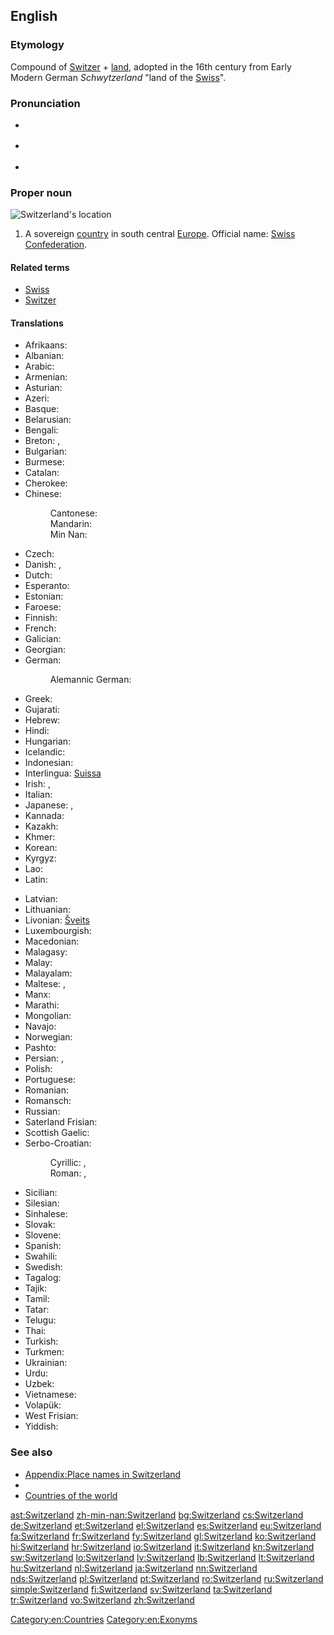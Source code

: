==English==

===Etymology===
Compound of [[Switzer]] + [[land]], adopted in the 16th century from Early Modern German ''Schwytzerland''  "land of the [[Swiss]]".

{{wikipedia}}

===Pronunciation===
* {{a|UK}} {{IPA|/ˈswɪt.səl.ənd/}}
* {{a|US}} {{IPA|/ˈswɪt.sɚ.lənd/}}
* {{audio|en-us-Switzerland.ogg|Audio (US)}}

===Proper noun===
[[Image:LocationSwitzerland.svg|thumb|Switzerland's location]]
{{en-proper noun}}

# A sovereign [[country]] in south central [[Europe]]. Official name: [[Swiss Confederation]].

====Related terms====
* [[Swiss]]
* [[Switzer]]

====Translations====
{{trans-top|sovereign country}}
* Afrikaans: {{t-|af|Switserland|xs=Afrikaans}}
* Albanian: {{t+|sq|Zvicra|f}}
* Arabic: {{t-|ar|سويسرا|f|tr=suwísra}}
* Armenian: {{t-|hy|Շվեյցարիա|tr=Šveyc'aria}}
* Asturian: {{t+|ast|Suiza|f}}
* Azeri: {{t+|az|İsveçrə|xs=Azeri}}
* Basque: {{t+|eu|Suitza|xs=Basque}}
* Belarusian: {{t-|be|Швейцарыя|f|tr=Švejcáryja|xs=Belarusian}}
* Bengali: {{t-|bn|সুইজারল্যান্ড|tr=su'ijārlyānḍ|sc=Beng|xs=Bengali}}
* Breton: {{t-|br|Suis|xs=Breton}}, {{t-|br|Bro-Suis|xs=Breton}}
* Bulgarian: {{t+|bg|Швейцария|f|tr=Švejcárija}}
* Burmese: {{t-|my|ဆွစ်ဇာလန်နိုင်ငံ|sc=Mymr}}
* Catalan: {{t+|ca|Suïssa|f}}
* Cherokee: {{t-|chr|ᏍᏫᏣᎳᏂ|tr=Switsalani|sc=Cher}}
* Chinese:
*: Cantonese: {{tø|yue|瑞士|tr=seoi6 si6|sc=Hani}}
*: Mandarin: {{t-|cmn|瑞士|tr=Ruìshì|sc=Hani}}
*: Min Nan: {{t-|nan|瑞士|tr=Sūi-sū, Sūi-se|sc=Hans}}
* Czech: {{t+|cs|Švýcarsko|n}}
* Danish: {{t+|da|Schweiz}}, {{t|da|Svejts}}
* Dutch: {{t+|nl|Zwitserland}}
* Esperanto: {{t-|eo|Svislando|xs=Esperanto}}
* Estonian: {{t+|et|Šveits}}
* Faroese: {{t-|fo|Sveis|n}}
* Finnish: {{t+|fi|Sveitsi}}
* French: {{t+|fr|Suisse}}
* Galician: {{t+|gl|Suíza|f}}
* Georgian: {{t-|ka|შვეიცარია|tr=šveic'aria|sc=Geor|xs=Georgian}}
* German: {{t+|de|Schweiz|f}}
*: Alemannic German: {{tø|gsw|Schwyz|f}}
* Greek: {{t+|el|Ελβετία|f|tr=Elvetía}}
* Gujarati: {{t-|gu|સ્વિત્ઝરલેન્ડ|tr=svitjharlenḍ|sc=Gujr}}
* Hebrew: {{t+|he|שווייץ|f|tr=shváyitz}}
* Hindi: {{t+|hi|स्विट्ज़रलैण्ड|tr=sviṭzarlaiṇḍ|xs=Hindi}}
* Hungarian: {{t+|hu|Svájc}}
* Icelandic: {{t+|is|Sviss|f}}
* Indonesian: {{t-|id|Swis|xs=Indonesian}}
* Interlingua: [[Suissa]]
* Irish: {{t-|ga|Eilvéis|alt=An Eilvéis|f|xs=Irish}}, {{t-|ga|Cónaidhm na hEilvéise|f}}
* Italian: {{t+|it|Svizzera|f}}
* Japanese: {{t+|ja|スイス|tr=Suisu}}, {{qualifier|obsolete}} {{t-|ja|瑞西}}
* Kannada: {{t-|kn|ಸ್ವಿಟ್ಜರ್ಲ್ಯಾಂಡ್|tr=sviṭjarlyāṇḍ|sc=Knda}}
* Kazakh: {{t|kk|Швейцария|tr=Şveycarïya|sc=Cyrl}}
* Khmer: {{t-|km|ស៊្វីស|tr=svis|sc=Khmr}}
* Korean: {{t+|ko|스위스|tr=Seuwiseu|sc=Hang}}
* Kyrgyz: {{t-|ky|Швейцария|tr=Şveycariya|sc=Cyrl}}
* Lao: {{t+|lo|ສະວິດເຊີແລນ|tr=sa vit sœ̄ lǣn|sc=Laoo}}
* Latin: {{t-|la|Helvetia|f|alt=Helvētia}}
{{trans-mid}}
* Latvian: {{t+|lv|Šveice|f}}
* Lithuanian: {{t+|lt|Šveicarija|f}}
* Livonian: [[Šveits]]
* Luxembourgish: {{t+|lb|Schwäiz|f}}
* Macedonian: {{t+|mk|Швајцарија|f|tr=Švajárija}}
* Malagasy: {{t-|mg|Soisa}}
* Malay: {{t-|ms|Switzerland}}
* Malayalam: {{t-|ml|സ്വിറ്റ്സർലാന്റ്|sc=Mlym}}
* Maltese: {{t-|mt|Svizzera|xs=Maltese}}, {{t-|mt|l-Isvizzera|xs=Maltese}}
* Manx: {{t-|gv|Elveeish|f|alt=Yn Elveeish}}
* Marathi: {{t-|mr|स्वित्झर्लंड|tr=svitjharlaṇḍ|sc=Deva}}
* Mongolian: {{t|mn|Швейцари|tr=Švejtsari|sc=Cyrl}}
* Navajo: {{tø|nv|Swis bikéyah}}
* Norwegian: {{t+|no|Sveits}}
* Pashto: {{t-|ps|سويس|sc=ps-Arab}}
* Persian: {{t+|fa|سوئیس|tr=Su'is|sc=fa-Arab}}, {{t+|fa|سویس|tr=Suvis|sc=fa-Arab}}
* Polish: {{t+|pl|Szwajcaria|f}}
* Portuguese: {{t+|pt|Suíça|f}}
* Romanian: {{t+|ro|Elveția|f}}
* Romansch: {{t|rm|Svizra|f}}
* Russian: {{t+|ru|Швейцария|f|tr=Švejcárija}}
* Saterland Frisian: {{tø|stq|Swaits}}
* Scottish Gaelic: {{t-|gd|Eilbheis|f|alt=An Eilbheis|xs=Scottish Gaelic}}
* Serbo-Croatian:
*: Cyrillic: {{t-|sh|Швајцарска|f|sc=Cyrl|xs=Serbo-Croatian}} {{qualifier|Serbian}}, {{t-|sh|Швицарска|f|sc=Cyrl|xs=Serbo-Croatian}} {{qualifier|Bosnian, Croatian}}
*: Roman: {{t-|sh|Švajcarska|f|xs=Serbo-Croatian}} {{qualifier|Serbian}}, {{t-|sh|Švicarska|f|alt=Švȉcarskā|xs=Serbo-Croatian}} {{qualifier|Bosnian, Croatian}}
* Sicilian: {{t|scn||Svìzzira|f}}
* Silesian: {{tø|szl|Szwajcaryjo|f}}
* Sinhalese: {{t-|si|ස්විට්සර්ලන්තය|sc=Sinh}}
* Slovak: {{t-|sk|Švajčiarsko|n}}
* Slovene: {{t+|sl|Švica|f}}
* Spanish: {{t+|es|Suiza|f}}
* Swahili: {{t+|sw|Uswisi}}
* Swedish: {{t+|sv|Schweiz}}
* Tagalog: {{t-|tl|Suwisa}}
* Tajik: {{t-|tg|Швейтсария|tr=Šveytsariya|sc=Cyrl}}
* Tamil: {{t-|ta|சுவிட்சர்லாந்து|tr=cuviṭcarlāntu|sc=Taml}}
* Tatar: {{t-|tt|Швейцария|tr=Şveytsariya|sc=Cyrl}}
* Telugu: {{t-|te|స్విట్జర్లాండ్|tr=sviṭjarlāṇḍ|sc=Telu}}
* Thai: {{t-|th|วิตเซอร์แลนด์|tr=wítserlaen}}
* Turkish: {{t+|tr|İsviçre}}
* Turkmen: {{t-|tk|Şweýsariýa}}
* Ukrainian: {{t+|uk|Швейцарія|f|tr=Švejcárija|xs=Ukrainian}}
* Urdu: {{t-|ur|سویٹزر لینڈ|tr=sviṭzar laiṇḍ|xs=Urdu}}
* Uzbek: {{t-|uz|Shveysariya}}
* Vietnamese: {{t-|vi|Thụy Sĩ|xs=Vietnamese}}
* Volapük: {{t+|vo|Jveizän|xs=Volapük}}
* West Frisian: {{t+|fy|Switserlân}}
* Yiddish: {{t-|yi|שווייץ|f|tr=sh'váyitz|sc=Hebr|xs=Yiddish}}
{{trans-bottom}}

===See also===
* [[Appendix:Place names in Switzerland]]
* {{list|en|countries of Europe}}
* [[Appendix:Countries of the world|Countries of the world]]

[[Category:en:Countries]]
[[Category:en:Exonyms]]

[[ast:Switzerland]]
[[zh-min-nan:Switzerland]]
[[bg:Switzerland]]
[[cs:Switzerland]]
[[de:Switzerland]]
[[et:Switzerland]]
[[el:Switzerland]]
[[es:Switzerland]]
[[eu:Switzerland]]
[[fa:Switzerland]]
[[fr:Switzerland]]
[[fy:Switzerland]]
[[gl:Switzerland]]
[[ko:Switzerland]]
[[hi:Switzerland]]
[[hr:Switzerland]]
[[io:Switzerland]]
[[it:Switzerland]]
[[kn:Switzerland]]
[[sw:Switzerland]]
[[lo:Switzerland]]
[[lv:Switzerland]]
[[lb:Switzerland]]
[[lt:Switzerland]]
[[hu:Switzerland]]
[[nl:Switzerland]]
[[ja:Switzerland]]
[[nn:Switzerland]]
[[nds:Switzerland]]
[[pl:Switzerland]]
[[pt:Switzerland]]
[[ro:Switzerland]]
[[ru:Switzerland]]
[[simple:Switzerland]]
[[fi:Switzerland]]
[[sv:Switzerland]]
[[ta:Switzerland]]
[[tr:Switzerland]]
[[vo:Switzerland]]
[[zh:Switzerland]]